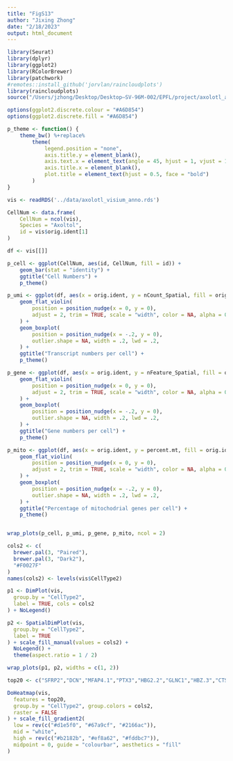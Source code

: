 ```yaml
---
title: "FigS13"
author: "Jixing Zhong"
date: "2/18/2023"
output: html_document
---
```


```r
library(Seurat)
library(dplyr)
library(ggplot2)
library(RColorBrewer)
library(patchwork)
#remotes::install_github('jorvlan/raincloudplots')
library(raincloudplots)
source("/Users/jzhong/Desktop/Desktop–SV-96M-002/EPFL/project/axolotl_aer_final/rmd_pl_figs/0.scripts/R_rainclouds.R")

options(ggplot2.discrete.colour = "#A6D854")
options(ggplot2.discrete.fill = "#A6D854")

p_theme <- function() {
    theme_bw() %+replace%
        theme(
            legend.position = "none",
            axis.title.y = element_blank(),
            axis.text.x = element_text(angle = 45, hjust = 1, vjust = 1),
            axis.title.x = element_blank(),
            plot.title = element_text(hjust = 0.5, face = "bold")
        )
}
```

```r
vis <- readRDS('../data/axolotl_visium_anno.rds')

CellNum <- data.frame(
    CellNum = ncol(vis),
    Species = "Axoltol",
    id = vis$orig.ident[1]
)

df <- vis[[]]
```


```r
p_cell <- ggplot(CellNum, aes(id, CellNum, fill = id)) +
    geom_bar(stat = "identity") +
    ggtitle("Cell Numbers") +
    p_theme()

p_umi <- ggplot(df, aes(x = orig.ident, y = nCount_Spatial, fill = orig.ident)) +
    geom_flat_violin(
        position = position_nudge(x = 0, y = 0),
        adjust = 2, trim = TRUE, scale = "width", color = NA, alpha = 0.7
    ) +
    geom_boxplot(
        position = position_nudge(x = -.2, y = 0),
        outlier.shape = NA, width = .2, lwd = .2,
    ) +
    ggtitle("Transcript numbers per cell") +
    p_theme()

p_gene <- ggplot(df, aes(x = orig.ident, y = nFeature_Spatial, fill = orig.ident)) +
    geom_flat_violin(
        position = position_nudge(x = 0, y = 0),
        adjust = 2, trim = TRUE, scale = "width", color = NA, alpha = 0.7
    ) +
    geom_boxplot(
        position = position_nudge(x = -.2, y = 0),
        outlier.shape = NA, width = .2, lwd = .2,
    ) +
    ggtitle("Gene numbers per cell") +
    p_theme()

p_mito <- ggplot(df, aes(x = orig.ident, y = percent.mt, fill = orig.ident)) +
    geom_flat_violin(
        position = position_nudge(x = 0, y = 0),
        adjust = 2, trim = TRUE, scale = "width", color = NA, alpha = 0.7
    ) +
    geom_boxplot(
        position = position_nudge(x = -.2, y = 0),
        outlier.shape = NA, width = .2, lwd = .2,
    ) +
    ggtitle("Percentage of mitochodrial genes per cell") +
    p_theme()


wrap_plots(p_cell, p_umi, p_gene, p_mito, ncol = 2)

```


```r
cols2 <- c(
  brewer.pal(3, "Paired"),
  brewer.pal(3, "Dark2"),
  "#F0027F"
)
names(cols2) <- levels(vis$CellType2)

p1 <- DimPlot(vis,
  group.by = "CellType2",
  label = TRUE, cols = cols2
) + NoLegend()

p2 <- SpatialDimPlot(vis,
  group.by = "CellType2",
  label = TRUE
) + scale_fill_manual(values = cols2) +
  NoLegend() +
  theme(aspect.ratio = 1 / 2)

wrap_plots(p1, p2, widths = c(1, 2))
```

```r
top20 <- c("SFRP2","DCN","MFAP4.1","PTX3","HBG2.2","GLNC1","HBZ.3","CTSS","HBD","HBG1","CTSV","HBG2.4","HB-AM","MBP","PMP22","MPZ","ITLN1.1","TMSB15A","KRT8.2","KRT8.1","KRT15.7","RRBP1.1","KRT5.4","KRT5","KRT12.1","EOD39-21475.1","FABP3","AHNAK.5","KRT12.8","PRPH","S100P.1","KRT15.8","CKM","ACTC1.3","ACTC1.2","ATP2A1","TNNT3","TNNC2","MYL1","MYLPF","MYH2.3","TPM1","ALDOA","SLN","TNNI2","ACTC1","MYBPC2","PVALB.3","PVALB","MYH2","KAZALD1","APOE","VIM","AXRNBP" ,"TNC.1","LYZ","CKB","PLBD1.1","CYCS.1","CSTB","ATP6V0C","CTSK","MMP1.1", "ANKRD1.1","FBLN7","MATN4.S","HAPLN1","EPYC","ACAN","COL9A1","COL9A3","CYTL1","COL9A2","CNMD","C17ORF67","COL11A1","COL2A1","UCMA","OTOS","MATN1","CEEL","NKAPD1","KRT4.1","FCGBP.7","FCGBP.8","AVD","KRT17.1","KRT5.2","DSP","KRT12.4","KRT12.6","FABP2","TGM6.6","WFDC8","UMOD.9") 

DoHeatmap(vis,
  features = top20,
  group.by = "CellType2", group.colors = cols2,
  raster = FALSE
) + scale_fill_gradient2(
  low = rev(c("#d1e5f0", "#67a9cf", "#2166ac")),
  mid = "white",
  high = rev(c("#b2182b", "#ef8a62", "#fddbc7")),
  midpoint = 0, guide = "colourbar", aesthetics = "fill"
)

```

